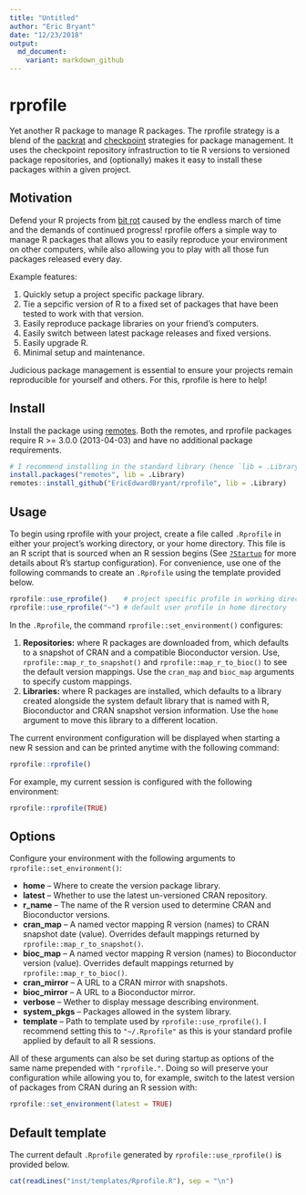 ```yaml
---
title: "Untitled"
author: "Eric Bryant"
date: "12/23/2018"
output: 
  md_document:
    variant: markdown_github
---
```


# rprofile

Yet another R package to manage R packages.
The rprofile strategy is a blend of the
[packrat](https://rstudio.github.io/packrat) and 
[checkpoint](https://github.com/RevolutionAnalytics/checkpoint)
strategies for package management.
It uses the checkpoint repository infrastruction to tie R versions to versioned
package repositories, and (optionally) makes it easy to install these packages
within a given project.

## Motivation

Defend your R projects from
[bit rot](https://en.wikipedia.org/wiki/Software_rot)
caused by the endless march of time and the demands of continued progress!
rprofile offers a simple way to manage R packages that allows you to easily
reproduce your environment on other computers, while also allowing you to
play with all those fun packages released every day.

Example features:

1. Quickly setup a project specific package library.
2. Tie a sepcific version of R to a fixed set of packages that
   have been tested to work with that version.
3. Easily reproduce package libraries on your friend's computers.
4. Easily switch between latest package releases and fixed versions.
5. Easily upgrade R.
6. Minimal setup and maintenance.

Judicious package management is essential to ensure your projects remain 
reproducible for yourself and others.
For this, rprofile is here to help!

## Install

Install the package using [remotes](https://github.com/r-lib/remotes).
Both the remotes, and rprofile packages require R >= 3.0.0 (2013-04-03) and
have no additional package requirements.

```r
# I recommend installing in the standard library (hence `lib = .Library`)
install.packages("remotes", lib = .Library)
remotes::install_github("EricEdwardBryant/rprofile", lib = .Library)
```

## Usage

To begin using rprofile with your project, create a file called `.Rprofile` 
in either your project's working directory, or your home directory.
This file is an R script that is sourced when an R session begins
(See 
[`?Startup`](https://stat.ethz.ch/R-manual/R-patched/library/base/html/Startup.html) 
for more details about R's startup configuration).
For convenience, use one of the following commands to create an `.Rprofile`
using the template provided below.

```r
rprofile::use_rprofile()    # project specific profile in working directory
rprofile::use_rprofile("~") # default user profile in home directory
```

In the `.Rprofile`, the command `rprofile::set_environment()` configures:

1. **Repositories:** where R packages are downloaded from, which defaults to a
   snapshot of CRAN and a compatible Bioconductor version.
   Use, `rprofile::map_r_to_snapshot()` and `rprofile::map_r_to_bioc()` to see
   the default version mappings.
   Use the `cran_map` and `bioc_map` arguments to specify custom mappings.
2. **Libraries:** where R packages are installed, which defaults to a library
   created alongside the system default library that is named with R,
   Bioconductor and CRAN snapshot version information.
   Use the `home` argument to move this library to a different location.

The current environment configuration will be displayed when starting a new
R session and can be printed anytime with the following command:

```r
rprofile::rprofile()
```

For example, my current session is configured with the following environment:

```r
rprofile::rprofile(TRUE)
```

## Options

Configure your environment with the following arguments to
`rprofile::set_environment()`:

- **home** -- Where to create the version package library.
- **latest** -- Whether to use the latest un-versioned CRAN repository.
- **r_name** -- The name of the R version used to determine CRAN and
  Bioconductor versions.
- **cran_map** -- A named vector mapping R version (names) to CRAN
  snapshot date (value).
  Overrides default mappings returned by `rprofile::map_r_to_snapshot()`.
- **bioc_map** -- A named vector mapping R version (names) to
  Bioconductor version (value).
  Overrides default mappings returned by `rprofile::map_r_to_bioc()`.
- **cran_mirror** -- A URL to a CRAN mirror with snapshots.
- **bioc_mirror** -- A URL to a Bioconductor mirror.
- **verbose** -- Wether to display message describing environment.
- **system_pkgs** -- Packages allowed in the system library.
- **template** -- Path to template used by `rprofile::use_rprofile()`.
  I recommend setting this to `"~/.Rprofile"` as this is your standard profile
  applied by default to all R sessions.

All of these arguments can also be set during startup as options of the same
name prepended with `"rprofile."`.
Doing so will preserve your configuration while allowing you to, for example,
switch to the latest version of packages from CRAN during an R session with:

```r
rprofile::set_environment(latest = TRUE)
```

## Default template

The current default `.Rprofile` generated by `rprofile::use_rprofile()` is 
provided below.

```r
cat(readLines("inst/templates/Rprofile.R"), sep = "\n")
```

